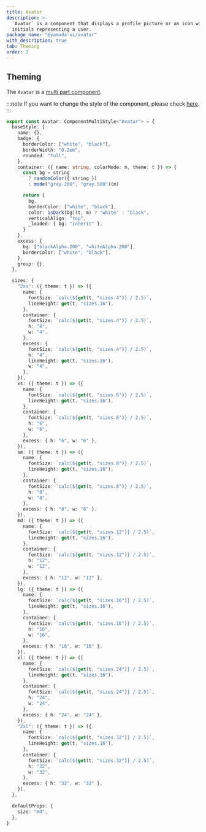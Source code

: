 ```yaml
---
title: Avatar
description: >-
  `Avatar` is a component that displays a profile picture or an icon with
  initials representing a user.
package_name: "@yamada-ui/avatar"
with_description: true
tab: Theming
order: 2
---
```


## Theming

The `Avatar` is a [multi part component](/styled-system/theming/component-styles#multi-part-components).

:::note
If you want to change the style of the component, please check [here](/styled-system/theming/customize-theme#changing-the-style-of-components).
:::

```ts
export const Avatar: ComponentMultiStyle<"Avatar"> = {
  baseStyle: {
    name: {},
    badge: {
      borderColor: ["white", "black"],
      borderWidth: "0.2em",
      rounded: "full",
    },
    container: ({ name: string, colorMode: m, theme: t }) => {
      const bg = string
        ? randomColor({ string })
        : mode("gray.200", "gray.500")(m)

      return {
        bg,
        borderColor: ["white", "black"],
        color: isDark(bg)(t, m) ? "white" : "black",
        verticalAlign: "top",
        _loaded: { bg: "inherit" },
      }
    },
    excess: {
      bg: ["blackAlpha.200", "whiteAlpha.200"],
      borderColor: ["white", "black"],
    },
    group: {},
  },

  sizes: {
    "2xs": ({ theme: t }) => ({
      name: {
        fontSize: `calc(${get(t, "sizes.4")} / 2.5)`,
        lineHeight: get(t, "sizes.16"),
      },
      container: {
        fontSize: `calc(${get(t, "sizes.4")} / 2.5)`,
        h: "4",
        w: "4",
      },
      excess: {
        fontSize: `calc(${get(t, "sizes.4")} / 2.5)`,
        h: "4",
        lineHeight: get(t, "sizes.16"),
        w: "4",
      },
    }),
    xs: ({ theme: t }) => ({
      name: {
        fontSize: `calc(${get(t, "sizes.6")} / 2.5)`,
        lineHeight: get(t, "sizes.16"),
      },
      container: {
        fontSize: `calc(${get(t, "sizes.6")} / 2.5)`,
        h: "6",
        w: "6",
      },
      excess: { h: "6", w: "6" },
    }),
    sm: ({ theme: t }) => ({
      name: {
        fontSize: `calc(${get(t, "sizes.8")} / 2.5)`,
        lineHeight: get(t, "sizes.16"),
      },
      container: {
        fontSize: `calc(${get(t, "sizes.8")} / 2.5)`,
        h: "8",
        w: "8",
      },
      excess: { h: "8", w: "8" },
    }),
    md: ({ theme: t }) => ({
      name: {
        fontSize: `calc(${get(t, "sizes.12")} / 2.5)`,
        lineHeight: get(t, "sizes.16"),
      },
      container: {
        fontSize: `calc(${get(t, "sizes.12")} / 2.5)`,
        h: "12",
        w: "12",
      },
      excess: { h: "12", w: "12" },
    }),
    lg: ({ theme: t }) => ({
      name: {
        fontSize: `calc(${get(t, "sizes.16")} / 2.5)`,
        lineHeight: get(t, "sizes.16"),
      },
      container: {
        fontSize: `calc(${get(t, "sizes.16")} / 2.5)`,
        h: "16",
        w: "16",
      },
      excess: { h: "16", w: "16" },
    }),
    xl: ({ theme: t }) => ({
      name: {
        fontSize: `calc(${get(t, "sizes.24")} / 2.5)`,
        lineHeight: get(t, "sizes.16"),
      },
      container: {
        fontSize: `calc(${get(t, "sizes.24")} / 2.5)`,
        h: "24",
        w: "24",
      },
      excess: { h: "24", w: "24" },
    }),
    "2xl": ({ theme: t }) => ({
      name: {
        fontSize: `calc(${get(t, "sizes.32")} / 2.5)`,
        lineHeight: get(t, "sizes.16"),
      },
      container: {
        fontSize: `calc(${get(t, "sizes.32")} / 2.5)`,
        h: "32",
        w: "32",
      },
      excess: { h: "32", w: "32" },
    }),
  },

  defaultProps: {
    size: "md",
  },
}
```

